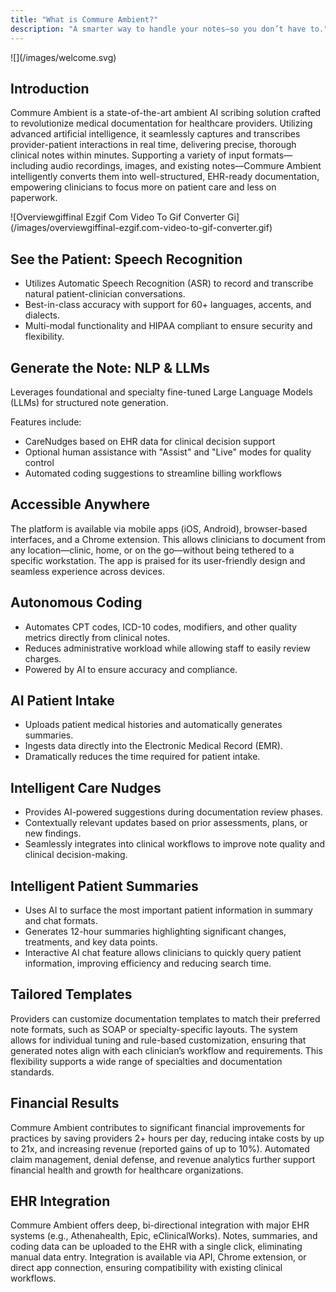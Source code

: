 ```yaml
---
title: "What is Commure Ambient?"
description: "A smarter way to handle your notes—so you don’t have to."
---
```


<Frame>
  ![](/images/welcome.svg)
</Frame>

## Introduction

Commure Ambient is a state-of-the-art ambient AI scribing solution crafted to revolutionize medical documentation for healthcare providers. Utilizing advanced artificial intelligence, it seamlessly captures and transcribes provider-patient interactions in real time, delivering precise, thorough clinical notes within minutes. Supporting a variety of input formats—including audio recordings, images, and existing notes—Commure Ambient intelligently converts them into well-structured, EHR-ready documentation, empowering clinicians to focus more on patient care and less on paperwork.

<Frame>
  ![Overviewgiffinal Ezgif Com Video To Gif Converter Gi](/images/overviewgiffinal-ezgif.com-video-to-gif-converter.gif)
</Frame>

## See the Patient: Speech Recognition

- Utilizes Automatic Speech Recognition (ASR) to record and transcribe natural patient-clinician conversations.
- Best-in-class accuracy with support for 60\+ languages, accents, and dialects.
- Multi-modal functionality and HIPAA compliant to ensure security and flexibility.

## Generate the Note: NLP & LLMs

Leverages foundational and specialty fine-tuned Large Language Models (LLMs) for structured note generation.

Features include:

- CareNudges based on EHR data for clinical decision support
- Optional human assistance with "Assist" and "Live" modes for quality control
- Automated coding suggestions to streamline billing workflows

## Accessible Anywhere

The platform is available via mobile apps (iOS, Android), browser-based interfaces, and a Chrome extension. This allows clinicians to document from any location—clinic, home, or on the go—without being tethered to a specific workstation. The app is praised for its user-friendly design and seamless experience across devices.

## Autonomous Coding

- Automates CPT codes, ICD-10 codes, modifiers, and other quality metrics directly from clinical notes.
- Reduces administrative workload while allowing staff to easily review charges.
- Powered by AI to ensure accuracy and compliance.

## AI Patient Intake

- Uploads patient medical histories and automatically generates summaries.
- Ingests data directly into the Electronic Medical Record (EMR).
- Dramatically reduces the time required for patient intake.

## Intelligent Care Nudges

- Provides AI-powered suggestions during documentation review phases.
- Contextually relevant updates based on prior assessments, plans, or new findings.
- Seamlessly integrates into clinical workflows to improve note quality and clinical decision-making.

## Intelligent Patient Summaries

- Uses AI to surface the most important patient information in summary and chat formats.
- Generates 12-hour summaries highlighting significant changes, treatments, and key data points.
- Interactive AI chat feature allows clinicians to quickly query patient information, improving efficiency and reducing search time.

## Tailored Templates

Providers can customize documentation templates to match their preferred note formats, such as SOAP or specialty-specific layouts. The system allows for individual tuning and rule-based customization, ensuring that generated notes align with each clinician’s workflow and requirements. This flexibility supports a wide range of specialties and documentation standards.

## Financial Results

Commure Ambient contributes to significant financial improvements for practices by saving providers 2\+ hours per day, reducing intake costs by up to 21x, and increasing revenue (reported gains of up to 10%). Automated claim management, denial defense, and revenue analytics further support financial health and growth for healthcare organizations.

## EHR Integration

Commure Ambient offers deep, bi-directional integration with major EHR systems (e.g., Athenahealth, Epic, eClinicalWorks). Notes, summaries, and coding data can be uploaded to the EHR with a single click, eliminating manual data entry. Integration is available via API, Chrome extension, or direct app connection, ensuring compatibility with existing clinical workflows.